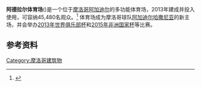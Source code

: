 {{Infobox Stadium |
  stadium_name      = 阿德拉尔体育场<br>{{rtl-lang|ar|ملعب أدرار}}|
  nickname          = |
  image             =  |
  fullname          = |
  location          = [[摩洛哥|摩洛哥]][[阿加迪尔|阿加迪尔]] |
  built             = 2007年6月4日 |
  opened            = 2013年10月11日 |
  renovated         = |
  closed            = |
  demolished        = |
  owner             = |
  operator          = Sonarges |
  surface           = 天然草 |
  construction_cost = |
  architect         = |
  former_names      = |
  tenants           = [[Hassania_Agadir|阿加迪尔哈撒尼亚]] |
  seating_capacity  = 45,480 |
  dimensions        =  |
}}

'''阿德拉尔体育场'''({{lang-ar|ملعب أدرار}})是一个位于[[摩洛哥|摩洛哥]][[阿加迪尔|阿加迪尔]]的多功能体育场，2013年建成并投入使用，可容纳45,480名观众。<ref>{{Cite web |url=http://www.worldstadiums.com/stadium_menu/past_future/future_stadiums.shtml |title=www.worldstadiums.com |access-date=2013-11-11 |archive-date=2018-06-12 |archive-url=https://web.archive.org/web/20180612141127/http://www.worldstadiums.com/stadium_menu/past_future/future_stadiums.shtml |dead-url=no }}</ref> 体育场成为摩洛哥球队[[Hassania_Agadir|阿加迪尔哈撒尼亚]]的新主场，并会举办[[2013年世界俱乐部杯|2013年世界俱乐部杯]]和[[2015年非洲国家杯|2015年非洲国家杯]]等比赛。

==参考资料==
{{Reflist}}

[[Category:摩洛哥建筑物|Category:摩洛哥建筑物]]